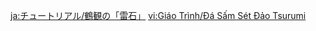 {{Tutorial
|title    = Tsurumi Island's Stormstones...
|subtitle = Exploration Knowledge
|type     = Adventure
|icon     = Icon Tutorial Combat.png
|about    = Stormstones
|image1   = Tutorial Stormstones.png
|text1    = These appear to be ritual stone piles set up by the Tsurumi Island civilization. You can activate them using {{Color|help|Electro}}.<br />After being activated, they can prevent nearby people from getting lost in the thick fog.
|sort     = 6125
}}

[[ja:チュートリアル/鶴観の「雷石」]]
[[vi:Giáo Trình/Đá Sấm Sét Đảo Tsurumi]]